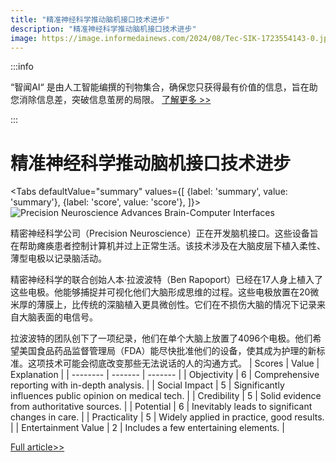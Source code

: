 ```yaml
---
title: "精准神经科学推动脑机接口技术进步"
description: "精准神经科学推动脑机接口技术进步"
image: https://image.informedainews.com/2024/08/Tec-SIK-1723554143-0.jpg
---
```



:::info

“智闻AI“ 是由人工智能编撰的刊物集合，确保您只获得最有价值的信息，旨在助您消除信息差，突破信息茧房的局限。  [了解更多 >>](/)

:::

# 精准神经科学推动脑机接口技术进步


<Tabs
	defaultValue="summary"
	values={[
	{label: 'summary', value: 'summary'},
	{label: 'score', value: 'score'},
]}>
<TabItem value="summary">
<img
  src="https://image.informedainews.com/2024/08/Tec-SIK-1723554143-0.jpg"
  alt="Precision Neuroscience Advances Brain-Computer Interfaces"
/>



精密神经科学公司（Precision Neuroscience）正在开发脑机接口。这些设备旨在帮助瘫痪患者控制计算机并过上正常生活。该技术涉及在大脑皮层下植入柔性、薄型电极以记录脑活动。

精密神经科学的联合创始人本·拉波波特（Ben Rapoport）已经在17人身上植入了这些电极。他能够捕捉并可视化他们大脑形成思维的过程。这些电极放置在20微米厚的薄膜上，比传统的深脑植入更具微创性。它们在不损伤大脑的情况下记录来自大脑表面的电信号。

拉波波特的团队创下了一项纪录，他们在单个大脑上放置了4096个电极。他们希望美国食品药品监督管理局（FDA）能尽快批准他们的设备，使其成为护理的新标准。这项技术可能会彻底改变那些无法说话的人的沟通方式。
</TabItem>
<TabItem value="score">
	| Scores     | Value   | Explanation |
	| -------- | ------- | ------- |
	| Objectivity  | 6    | Comprehensive reporting with in-depth analysis.    |
	| Social Impact | 5     | Significantly influences public opinion on medical tech.    |
	| Credibility    | 5    | Solid evidence from authoritative sources.    |
	| Potential    | 6    | Inevitably leads to significant changes in care.    |
	| Practicality    | 5    | Widely applied in practice, good results.    |
	| Entertainment Value    | 2    | Includes a few entertaining elements.    |
</TabItem>
</Tabs>

[Full article>>](https://www.mittrchina.com/news/detail/13649)
